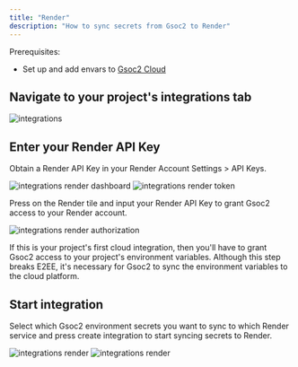 ```yaml
---
title: "Render"
description: "How to sync secrets from Gsoc2 to Render"
---
```


Prerequisites:

- Set up and add envars to [Gsoc2 Cloud](https://app.gsoc2.com)

## Navigate to your project's integrations tab

![integrations](../../images/integrations.png)

## Enter your Render API Key

Obtain a Render API Key in your Render Account Settings > API Keys.

![integrations render dashboard](../../images/integrations/render/integrations-render-dashboard.png)
![integrations render token](../../images/integrations/render/integrations-render-token.png)

Press on the Render tile and input your Render API Key to grant Gsoc2 access to your Render account.

![integrations render authorization](../../images/integrations/render/integrations-render-auth.png)

<Info>
  If this is your project's first cloud integration, then you'll have to grant
  Gsoc2 access to your project's environment variables. Although this step
  breaks E2EE, it's necessary for Gsoc2 to sync the environment variables to
  the cloud platform.
</Info>

## Start integration

Select which Gsoc2 environment secrets you want to sync to which Render service and press create integration to start syncing secrets to Render.

![integrations render](../../images/integrations/render/integrations-render-create.png)
![integrations render](../../images/integrations/render/integrations-render.png)
